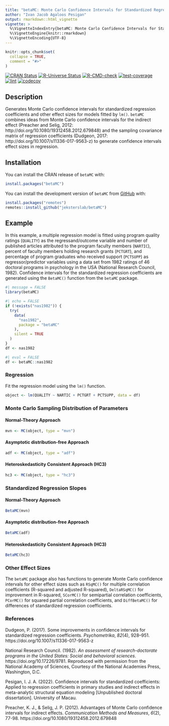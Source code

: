 ```yaml
---
title: "betaMC: Monte Carlo Confidence Intervals for Standardized Regression Coefficients and Other Effect Sizes"
author: "Ivan Jacob Agaloos Pesigan"
output: rmarkdown::html_vignette
vignette: >
  %\VignetteIndexEntry{betaMC: Monte Carlo Confidence Intervals for Standardized Regression Coefficients and Other Effect Sizes}
  %\VignetteEngine{knitr::rmarkdown}
  %\VignetteEncoding{UTF-8}
---
```


```r
knitr::opts_chunk$set(
  collapse = TRUE,
  comment = "#>"
)
```

<!-- badges: start -->
[![CRAN Status](https://www.r-pkg.org/badges/version/betaMC)](https://cran.r-project.org/package=betaMC)
[![R-Universe Status](https://jeksterslab.r-universe.dev/badges/betaMC)](https://jeksterslab.r-universe.dev)
[![R-CMD-check](https://github.com/jeksterslab/betaMC/workflows/R-CMD-check/badge.svg)](https://github.com/jeksterslab/betaMC/actions)
[![test-coverage](https://github.com/jeksterslab/betaMC/actions/workflows/test-coverage.yaml/badge.svg)](https://github.com/jeksterslab/betaMC/actions/workflows/test-coverage.yaml)
[![lint](https://github.com/jeksterslab/betaMC/actions/workflows/lint.yaml/badge.svg)](https://github.com/jeksterslab/betaMC/actions/workflows/lint.yaml)
[![codecov](https://codecov.io/gh/jeksterslab/betaMC/branch/main/graph/badge.svg?token=KVLUET3DJ6)](https://codecov.io/gh/jeksterslab/betaMC)
<!-- badges: end -->

## Description

Generates Monte Carlo confidence intervals for
standardized regression coefficients
and other effect sizes
for models fitted by `lm()`.
`betaMC` combines ideas from Monte Carlo confidence intervals for the indirect effect
(Preacher and Selig, 2012: http://doi.org/10.1080/19312458.2012.679848)
and the sampling covariance matrix of regression coefficients
(Dudgeon, 2017: http://doi.org/10.1007/s11336-017-9563-z)
to generate confidence intervals effect sizes in regression.

## Installation

You can install the CRAN release of `betaMC` with:

```r
install.packages("betaMC")
```

You can install the development version of `betaMC` from
[GitHub](https://github.com/jeksterslab/betaMC) with:

```r
install.packages("remotes")
remotes::install_github("jeksterslab/betaMC")
```

## Example

In this example, a multiple regression model is fitted
using program quality ratings (`QUALITY`) as the regressand/outcome variable
and number of published articles attributed to the program faculty members (`NARTIC`),
percent of faculty members holding research grants (`PCTGRT`), and
percentage of program graduates who received support (`PCTSUPP`) as regressor/predictor variables
using a data set from 1982 ratings of 46 doctoral programs in psychology in the USA (National Research Council, 1982).
Confidence intervals for the standardized regression coefficients are generated
using the `BetaMC()` function from the `betaMC` package.

```r
#| message = FALSE
library(betaMC)
```

```r
#| echo = FALSE
if (!exists("nas1982")) {
  try(
    data(
      "nas1982",
      package = "betaMC"
    ),
    silent = TRUE
  )
}
df <- nas1982
```

```r
#| eval = FALSE
df <- betaMC::nas1982
```

### Regression

Fit the regression model using the `lm()` function.

```r
object <- lm(QUALITY ~ NARTIC + PCTGRT + PCTSUPP, data = df)
```

### Monte Carlo Sampling Distribution of Parameters

#### Normal-Theory Approach

```r
mvn <- MC(object, type = "mvn")
```

#### Asymptotic distribution-free Approach

```r
adf <- MC(object, type = "adf")
```

#### Heteroskedasticity Consistent Approach (HC3)

```r
hc3 <- MC(object, type = "hc3")
```

### Standardized Regression Slopes

#### Normal-Theory Approach

```r
BetaMC(mvn)
```

#### Asymptotic distribution-free Approach

```r
BetaMC(adf)
```

#### Heteroskedasticity Consistent Approach (HC3)

```r
BetaMC(hc3)
```

### Other Effect Sizes

The `betaMC` package also has functions to generate Monte Carlo confidence intervals
for other effect sizes such as
`RSqMC()` for multiple correlation coefficients (R-squared and adjusted R-squared),
`DeltaRSqMC()` for improvement in R-squared,
`SCorMC()` for semipartial correlation coefficients,
`PCorMC()` for squared partial correlation coefficients,
and
`DiffBetaMC()` for differences of standardized regression coefficients.

### References

Dudgeon, P. (2017).
Some improvements in confidence intervals for standardized regression coefficients. 
*Psychometrika*, *82*(4), 928–951.
https://doi.org/10.1007/s11336-017-9563-z

National Research Council. (1982).
*An assessment of research-doctorate programs in the United States: Social and behavioral sciences*.
https://doi.org/10.17226/9781.
Reproduced with permission from the National Academy of Sciences,
Courtesy of the National Academies Press, Washington, D.C.

Pesigan, I. J. A. (2022).
Confidence intervals for standardized coefficients:
Applied to regression coefficients in primary studies and indirect effects in meta-analytic structural equation modeling [Unpublished doctoral dissertation].
University of Macau. 

Preacher, K. J., & Selig, J. P. (2012).
Advantages of Monte Carlo confidence intervals for indirect effects.
*Communication Methods and Measures*, *6*(2), 77-98.
https://doi.org/10.1080/19312458.2012.679848
